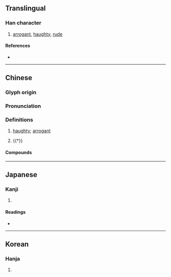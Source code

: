 {{character info/new}}
==Translingual==

===Han character===
{{Han char|rn=9|rad=人|as=08|sn=10|four=27264|canj=OSJR|ids=⿰亻居}}

# [[arrogant]], [[haughty]], [[rude]]

====References====
* {{Han ref|kx=0108.190|dkj=00790|dj=0231.090|hdz=10185.030|uh=5028|ud=20520|bh=ADD0|bd=44496}}

----

==Chinese==
{{zh-forms}}

===Glyph origin===
{{Han etym}}

===Pronunciation===
{{zh-pron
|m=jù
|c=geoi3
|h=pfs=
|md=
|mn=kù
|w=
|mc=y
|oc=y
|cat=a,v
}}

===Definitions===
{{zh-hanzi}}

# {{lb|zh|literary}} [[haughty]]; [[arrogant]]
#: {{zh-x|倨傲|haughty; arrogant; conceited}}
#: {{zh-x|前倨後恭|to change from arrogance to humility}}
# {{†}} {{zh-alt-form|踞|to [[crouch]]; to [[squat]]}}

====Compounds====
{{zh-der|前倨後卑|倨傲鮮腆|倨句|倨見|後恭前倨|前倨後恭|倨傲怠慢|倨傲|箕倨|輕倨}}

----

==Japanese==

===Kanji===
{{ja-kanji|grade=|rs=人08}}

# {{defn|lang=ja|sort=人08}}

====Readings====
* {{ja-readings|on=[[きょ]] (kyo), [[こ]] (ko)|kun=[[おごる]] (ogoru)}}

----

==Korean==

===Hanja===
{{ko-hanja|hangeul=거|rv=geo|mr=kŏ}}

# {{defn|lang=ko|sort=人08}}